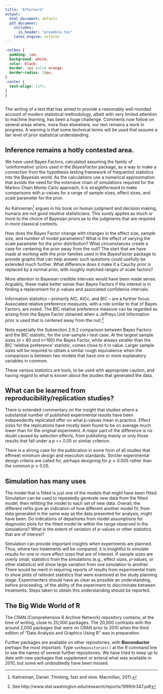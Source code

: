 ```yaml
---
title: 'Afterword'
output:
  html_document: default
  pdf_document:
    includes:
      in_header: "preamble.tex"
    latex_engine: xelatex
---
```


```css
.colbox {
  padding: 1em;
  background: white;
  color: black;
  border: 2px solid orange;
  border-radius: 10px;
}
.center {
  text-align: left;
}
}
```

```r
```

The writing of a text that has aimed to provide a reasonably well rounded account of modern statistical methodology, albeit with very limited attention to machine learning, has been a huge challenge. Comments now follow on several areas where, more than elsewhere, our text remains a work in progress. A warning is that some technical terms will be used that assume a fair level of prior statistical understanding.

## Inference remains a hotly contested area.

We have used Bayes Factors, calculated assuming the family of ‘uninformative’ priors used in the *BayesFactor* package, as a way to make a connection from the hypothesis testing framework of frequentist statistics into the Bayesian world. As the calculations use a numerical approximation that avoids the need for the extensive chain of simulations required for the Markov Chain Monte Carlo approach, it is straightforward to make comparisons with $p$-values for a range of sample sizes, effect sizes, and scale parameter for the prior.

As Kahneman[^1] argues in his book on human judgment and decision making, humans are not good intuitive statisticians. This surely applies as much or more to the choice of Bayesian priors as to the judgments that are required in more classical contexts.

[^1]: Kahneman, Daniel. Thinking, fast and slow. Macmillan, 2011.

How does the Bayes Factor change with changes in the effect size, sample size, and number of model parameters? What is the effect of varying the scale parameter for the prior distribution? What circumstances create a case for centering the prior away from the null? The start that we have made at working with the prior families used in the *BayesFactor* package to provide graphs that can help answer such questions could usefully be extended much further. What difference does it make if a Cauchy prior is replaced by a normal prior, with roughly matched ranges of scale factors?

More attention to Bayesian credible intervals would have been made sense. Arguably, these make better sense than Bayes Factors if the interest is in finding a replacement for $p$-values and associated confidence intervals.

Information statistics -- primarily AIC, AICc, and BIC -- are a further focus. Associated relative preference measures, with a role similar to that of Bayes Factors, are noted. The BIC relative preference measure can be regarded as arising from the Bayes Factor obtained when a Jeffreys Unit Information prior is used that is centered away from the null.[^2]

[^2]: See http://www.stat.washington.edu/research/reports/1999/tr347.pdf

Note especially the Subsection 2.9.2 comparison between Bayes Factors and the BIC statistic, for the one-sample $t$-test case. At the largest sample sizes ($n$ = 80 and $n$=160) the Bayes Factor, while always smaller than the BIC 'relative preference' statistic, comes close to it in value. Larger sample sizes will be required to obtain a similar rough equivalence when the comparison is between two models that have one or more explanatory variables in common.

These various statistics are tools, to be used with appropriate caution, and having regard to what is known about the studies that generated the data.

## What can be learned from reproducibility/replication studies?

There is extended commentary on the insight that studies where a substantial number of published experimental results have been independently replicated offer on what p-values mean in practice. Effect sizes for the replications have mostly been found to be on average much lower than for the original experiment. A major part of the difference is no doubt caused by selection effects, from publishing mainly or only those results that fall under a $p$ \<= 0.05 or similar criterion.

There is a strong case for the publication in some form of all studies that effmeet minimum design and execution standards. Stricter experimental design criteria are called for, perhaps designing for $p \leq 0.005$ rather than the common $p \leq 0.05$.

## Simulation has many uses

The model that is fitted is just one of the models that might have been fitted. Simulation can be used to repeatedly generate new data from the fitted model, then refitting the model to each set of new data. Overall, the different refits give an indication of how different another model fit, from data generated in the same way as the data presented for analysis, might have been. Do indications of departures from model assumptions for diagnostic plots for the fitted model lie within the range observed in the simulations? What is the extent of variation of $p$-values or other statistics that are of interest?

Simulation can provide important insights when experiments are planned. Thus, where two treatments will be compared, it is insightful to simulate results for one or more effect sizes that are of interest. If sample sizes are overly small, statistics from the simulations (e.g., effect sizes, $p$-values, or other statistics) will show large variation from one simulation to another. There would be merit in requiring reports of results from experimental trials to show plots of relevant statistics that were examined at the study planning stage. Experimenters should have as clear as possible an understanding, before proceeding, of the ability of the experiment to discriminate between treatments. Steps taken to obtain this understanding should be reported.

<!-- ## Selection effects and sample size -- an example -->

<!-- The variable `d_R` in the data frame _DAAG::repPsych_ has -->

<!-- estimated effect sizes from the 97 experiments for which  -->

<!-- results were reported in a psychology replication study.  -->

<!-- See `?DAAG::repPsych` for details of the data. -->

<!-- Limiting attention to the cognitive psychology subset, the -->

<!-- ratio of the average effect size in the original experiment -->

<!-- to that in the replication is: -->

<!-- ```{r} -->

<!-- with(subset(DAAG::repPsych, Discipline=='Cognitive'), mean(d_O)/mean(d_R)) |> -->

<!--        round(2) |> cat('\n') -->

<!-- ``` -->

<!-- A major factor in this large difference in effect size is -->

<!-- almost certainly a selection effect -- the published  -->

<!-- results were for the most part selected, according to a  -->

<!-- $p$ <= 0.05 or other such criterion, from a much larger -->

<!-- set of studies.  It is informative to investigate, for -->

<!-- a particular type of experimental design, the inflation -->

<!-- of effect sizes that can be expected. -->

<!-- Thus, in a thought experiment, consider experiments that  -->

<!-- used a one-sided $t$-test for analysis, comparing what is -->

<!-- observed for `n=16` with that for `n=32`.  The effect sizes -->

<!-- that we use for investigation are the 10 effect sizes that  -->

<!-- are evenly spaced through the subset of effect sizes that  -->

<!-- are greater than 0 in the cognitive psychology replications -->

<!-- data.   -->

<!-- For each of the 10 effect sizes we simulate 1000 experiments, -->

<!-- pick out the subset for which $p$ <= 0.05, and -->

<!-- compare the mean effect size for the simulations with -->

<!-- that assumed for the simulations. -->

<!-- ```{r} -->

<!-- simPsych <- function(n=16, alpha=0.05, times=1000){ -->

<!--   sel <- with(DAAG::repPsych, Discipline=='Cognitive' & d_R>0) -->

<!--   with(subset(DAAG::repPsych, sel), quantile(d_R, (0:9)/10+0.05)) |> -->

<!--     round(2) -> dTry -->

<!--   eff <- data.frame(d_R = rep(dTry, each=times), -->

<!--                     fac=rep(factor(dTry), each=times), -->

<!--                     dSim=numeric(length(dTry)*times)) -->

<!--   simdata <- sapply(eff$d_R, function(x)rnorm(n, mean=x)) -->

<!--   eff$dSim <- apply(simdata,2,function(x)mean(x)/sd(x)) -->

<!--   pVal <- pt(eff$dSim*sqrt(n), lower.tail=F, df=n-1) -->

<!--   list(eff=eff, under=pVal<=alpha) -->

<!-- } -->

<!-- ## Now run the function -->

<!-- set.seed(17) -->

<!-- efflist <- simPsych(n=16, times=1000, alpha=0.05)  ## Average over 1000 runs -->

<!-- eff <- efflist[["eff"]] -->

<!-- under <- efflist$under -->

<!-- ``` -->

<!-- The following shows (i) the proportion, in each case, that falls under  -->

<!-- the $p$ <= 0.05 criterion is, and (ii) the ratio of the  -->

<!-- mean effect size for those experiments to the effect size for the -->

<!-- 1000 simulations.  Results are shown for `n=16` and for `n=32`. -->

<!-- ```{r} -->

<!-- le05 <- table(eff$fac[under])/table(eff$fac) -->

<!-- ratio <- with(subset(eff, under), sapply(levels(fac),     -->

<!--                  function(x)mean(dSim[fac==x])/mean(d_R[fac==x])))  -->

<!-- cat('n=16','\n') -->

<!-- rbind(le05, ratio) |> round(2) -->

<!-- ``` -->

<!-- ```{r echo=F} -->

<!-- efflist <- simPsych(n=32, times=1000, alpha=0.05)  ## Average over 1000 runs -->

<!-- eff <- efflist[["eff"]] -->

<!-- under <- efflist$under -->

<!-- le05 <- table(eff$fac[under])/table(eff$fac) -->

<!-- ratio <- with(subset(eff, under), sapply(levels(fac),     -->

<!--                  function(x)mean(dSim[fac==x])/mean(d_R[fac==x])))  -->

<!-- cat('n=32','\n') -->

<!-- rbind(le05, ratio) |> round(2) -->

<!-- ``` -->

<!-- The column headers are the effect sizes assumed for the simulations. -->

<!-- With the larger sample size, a higher proportion of results fall -->

<!-- under the $p$ <= 0.05 criterion at the lowest effect sizes, and -->

<!-- effect sizes that are less inflated by the selection process. -->

## The Big Wide World of R

The CRAN (Comprehensive R Archive Network) repository contains, at the time of writing, close to 20,000 packages. The 20,000 contrasts with the around 2,000 packages that were on CRAN prior to 2010 when the third edition of "Data Analysis and Graphics Using R" was in preparation.

Further packages are available on other repositories, with **Bioconductor** perhaps the most important. Type `setRepositories()` at the R command line to see the names of several further repositories. We have tried to keep up to date with new packages that supplement or extend what was available in 2010, but some will undoubtedly have been missed.

<!-- ```{r, eval=T} -->

<!-- if(file.exists("/Users/johnm1/pkgs/PGRcode/inst/doc/")){ -->

<!-- code <- knitr::knit_code$get() -->

<!-- txt <- paste0("\n## ", names(code),"\n", sapply(code, paste, collapse='\n')) -->

<!-- writeLines(txt, con="/Users/johnm1/pkgs/PGRcode/inst/doc/ch7.R") -->

<!-- } -->

<!-- ``` -->
